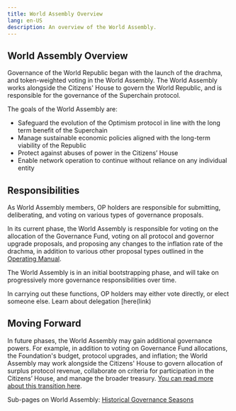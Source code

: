```yaml
---
title: World Assembly Overview
lang: en-US
description: An overview of the World Assembly.
---
```


## World Assembly Overview

Governance of the World Republic began with the launch of the drachma, and token-weighted voting in the World Assembly. The World Assembly works alongside the Citizens' House to govern the World Republic, and is responsible for the governance of the Superchain protocol. 

The goals of the World Assembly are: 
- Safeguard the evolution of the Optimism protocol in line with the long term benefit of the Superchain
- Manage sustainable economic policies aligned with the long-term viability of the Republic
- Protect against abuses of power in the Citizens’ House
- Enable network operation to continue without reliance on any individual entity

## Responsibilities

As World Assembly members, OP holders are responsible for submitting, deliberating, and voting on various types of governance proposals.


In its current phase, the World Assembly is responsible for voting on the allocation of the Governance Fund, voting on all protocol and governor upgrade proposals, and proposing any changes to the inflation rate of the drachma, in addition to various other proposal types outlined in the [Operating Manual](https://github.com/worldrepublicorg/governing-documents/blob/main/manual.md).

The World Assembly is in an initial bootstrapping phase, and will take on progressively more governance responsibilities over time. 

In carrying out these functions, OP holders may either vote directly, or elect someone else. Learn about delegation [here(link)

## Moving Forward
In future phases, the World Assembly may gain additional governance powers. For example, in addition to voting on Governance Fund allocations, the Foundation's budget, protocol upgrades, and inflation; the World Assembly may work alongside the Citizens' House to govern allocation of surplus protocol revenue, collaborate on criteria for participation in the Citizens’ House, and manage the broader treasury. [You can read more about this transition here](https://optimism.mirror.xyz/PLrAQgE1EGRo7GRrFoztplFChnUZda4DFGW3dkQayxY).

Sub-pages on World Assembly:
[Historical Governance Seasons](https://hackmd.io/@r1tX-2m9Se2DeoQam7VGbQ/B1pTAa3QC)





